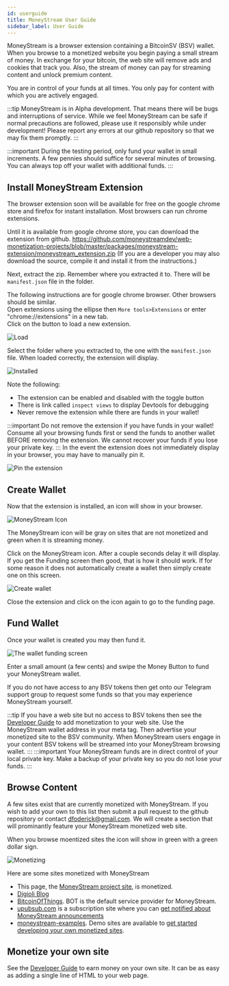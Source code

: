 ```yaml
---
id: userguide
title: MoneyStream User Guide
sidebar_label: User Guide
---
```


MoneyStream is a browser extension containing a BitcoinSV (BSV) wallet. When you browse to a monetized website you begin paying a small stream of money. In exchange for your bitcoin, the web site will remove ads and cookies that track you. Also, the stream of money can pay for streaming content and unlock premium content.  

You are in control of your funds at all times. You only pay for content with which you are actively engaged.  

:::tip
MoneyStream is in Alpha development. That means there will be bugs and interruptions of service. While we feel MoneyStream can be safe if normal precautions are followed, please use it responsibly while under development! Please report any errors at our github repository so that we may fix them promptly.
:::

:::important
During the testing period, only fund your wallet in small increments. A few pennies should suffice for several minutes of browsing. You can always top off your wallet with additional funds.
:::

## Install MoneyStream Extension

The browser extension soon will be available for free on the google chrome store and firefox for instant installation. Most browsers can run chrome extensions.  

Until it is available from google chrome store, you can download the extension from github. https://github.com/moneystreamdev/web-monetization-projects/blob/master/packages/moneystream-extension/moneystream_extension.zip
(If you are a developer you may also download the source, compile it and install it from the instructions.)  

Next, extract the zip. Remember where you extracted it to. There will be `manifest.json` file in the folder.

The following instructions are for google chrome browser. Other browsers should be similar.  
Open extensions using the ellipse then `More tools>Extensions` or enter "chrome://extensions" in a new tab.  
Click on the button to load a new extension.  

![Load](https://moneystreamdev.github.io/moneystream-project/img/moneystream-extension-load.png)

Select the folder where you extracted to, the one with the `manifest.json` file.
When loaded correctly, the extension will display.

![Installed](https://moneystreamdev.github.io/moneystream-project/img/moneystream-extension-installed.png)

Note the following:  
  * The extension can be enabled and disabled with the toggle button  
  * There is link called `inspect views` to display Devtools for debugging
  * Never remove the extension while there are funds in your wallet!

:::important
Do not remove the extension if you have funds in your wallet! Consume all your browsing funds first or send the funds to another wallet BEFORE removing the extension. We cannot recover your funds if you lose your private key.
:::
In the event the extension does not immediately display in your browser, you may have to manually pin it.  

![Pin the extension](https://moneystreamdev.github.io/moneystream-project/img/moneystream-extension-pinit.png)

## Create Wallet
Now that the extension is installed, an icon will show in your browser.  

![MoneyStream Icon](https://moneystreamdev.github.io/moneystream-project/img/moneystream-extension-icon.png)  

The MoneyStream icon will be gray on sites that are not monetized and green when it is streaming money.

Click on the MoneyStream icon. After a couple seconds delay it will display. If you get the Funding screen then good, that is how it should work. If for some reason it does not automatically create a wallet then simply create one on this screen.  

![Create wallet](https://moneystreamdev.github.io/moneystream-project/img/moneystream-extension-createwallet.png)  

Close the extension and click on the icon again to go to the funding page.

## Fund Wallet
Once your wallet is created you may then fund it.  

![The wallet funding screen](https://moneystreamdev.github.io/moneystream-project/img/moneystream-extension-funding.png)

Enter a small amount (a few cents) and swipe the Money Button to fund your MoneyStream wallet.  

If you do not have access to any BSV tokens then get onto our Telegram support group to request some funds so that you may experience MoneyStream yourself.

:::tip
If you have a web site but no access to BSV tokens then see the [Developer Guide](devguide.md) to add monetization to your web site. Use the MoneyStream wallet address in your meta tag. Then advertise your monetized site to the BSV community. When MoneyStream users engage in your content BSV tokens will be streamed into your MoneyStream browsing wallet.
:::
:::important
Your MoneyStream funds are in direct control of your local private key. Make a backup of your private key so you do not lose your funds. 
:::

## Browse Content  
A few sites exist that are currently monetized with MoneyStream. If you wish to add your own to this list then submit a pull request to the github repository or contact dfoderick@gmail.com. We will create a section that will prominantly feature your MoneyStream monetized web site. 

When you browse moentized sites the icon will show in green with a green dollar sign.

![Monetizing](https://moneystreamdev.github.io/moneystream-project/img/moneystream-extension-monetizing.png)

Here are some sites monetized with MoneyStream  

* This page, the [MoneyStream project site](https://github.com/moneystreamdev/moneystream-project), is monetized.   
* [Digioli Blog](https://www.digioli.co.uk/)
* [BitcoinOfThings](https://bigcoinofthings.com). BOT is the default service provider for MoneyStream.  
* [upubsub.com](https://upubsub.com) is a subscription site where you can <a href="https://upubsub.com/sub/5f0105afc530a409f602bf53">get notified about MoneyStream announcements</a>  
* [moneystream-examples](https://github.com/moneystreamdev/moneystream-examples). Demo sites are available to [get started developing your own monetized sites](devguide.md).  

## Monetize your own site
See the [Developer Guide](devguide.md) to earn money on your own site. It can be as easy as adding a single line of HTML to your web page.
